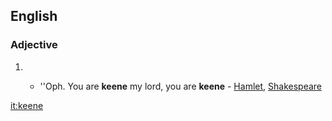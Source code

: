 ==English==

===Adjective===
{{en-adj}}

# {{archaic spelling of|keen|lang=en}}
#* {{rfdate}} ''Oph. You are '''keene''' my lord, you are '''keene''' - [http://books.google.com/books?id=w1kJAAAAQAAJ&pg=RA1-PA54-IA1&dq=keene+Shakespeare Hamlet], [[Shakespeare]]

[[it:keene]]